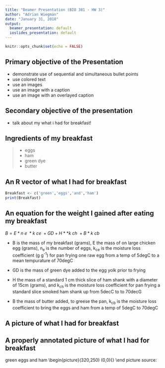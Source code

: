 ```yaml
---
title: "Beamer Presentation (BIO 381 - HW 3)"
author: "Adrian Wiegman"
date: "January 31, 2018"
output:
  beamer_presentation: default
  ioslides_presentation: default
---
```


```r
knitr::opts_chunk$set(echo = FALSE)
```

## Primary objective of the Presentation

- demonstrate use of sequential and simultaneous bullet points
- use colored text
- use an images 
- use an image with a caption
- use an image with an overlayed caption

## Secondary objective of the presentation

- talk about my what i had for breakfast!

## Ingredients of my breakfast 

>- \color{white}e\color{yellow}gg\color{white}s 
>- \color{pink} ham
>- \color{green} green dye
>- \color{cream} butter

## An R vector of what I had for breakfast

```r
Breakfast <- c('green','eggs','and','ham')
print(Breakfast)
```

## An equation for the weight I gained after eating my breakfast

$B = E*n~e~*k~ce~ + GD + H**k~ch~ + B*k~cb~$


- B is the mass of my breakfast (grams), E the mass of on large chicken egg (grams), n~e~ is the number of eggs, k~ce~ is the moisture loss coefficient (g g^-1^) for pan frying one raw egg from a temp of 5degC to a mean tempurature of 70degC 

- GD is the mass of green dye added to the egg yolk prior to frying

- H the mass of a standard 1 cm thick slice of ham shank with a diameter of 15cm (grams), and k~ch~ is the moisture loss coefficient for pan frying a standard slice smoked ham shank up from 5decC to to 70decG

- B the mass of butter added, to greese the pan, k~cb~ is the moisture loss coefficient to bring the eggs and ham from a temp of 5degC to 70degC

## A picture of what I had for breakfast
 \begin{picture}(320,250)
 \put(85,75){\includegraphics[height=6cm]
 {samiam.jpg}}
 \put(00,60){\begin{minipage}[t]{1\linewidth}
 {Choose a point on the unit circle. Connect it to 
 the origin with a line of 
 length one, and denote the angle between that line 
 and the horizontal 
 coordinate axis by $\theta$.}
 \end{minipage}}
 \end{picture}

## A properly annotated picture of what I had for breakfast

green eggs and ham
\begin{picture}(320,250)
\put(0,0){\includegraphics[height=6cm]{samiam.jpg}}
\end picture
source: [](http://www.drseussart.com/illustration-art/green-eggs-and-ham-50th-anniversary-print)




